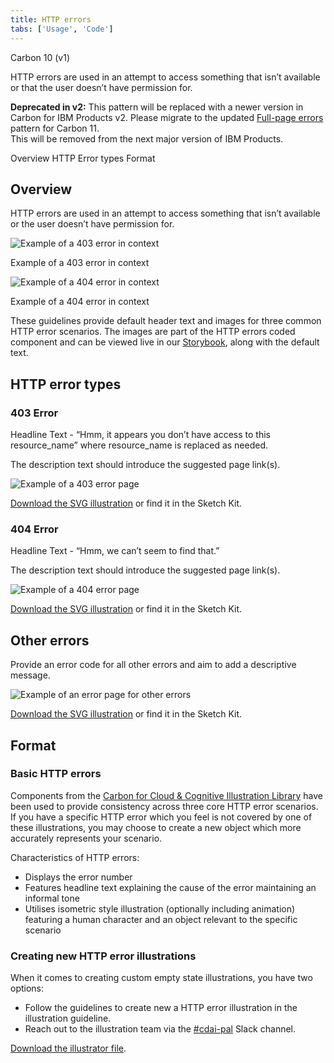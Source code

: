 ```yaml
---
title: HTTP errors
tabs: ['Usage', 'Code']
---
```



<div className="tag-group">
  <Tag type="blue">Carbon 10 (v1)</Tag>
</div>


<PageDescription>

  HTTP errors are used in an attempt to access something that isn’t available or that the user doesn’t have permission for.

</PageDescription>

<InlineNotification kind="warning">

**Deprecated in v2:** This pattern will be replaced with a newer version in Carbon for IBM Products v2.
Please migrate to the updated [Full-page errors](https://pages.github.ibm.com/cdai-design/pal/patterns/full-page-errors/usage/)
pattern for Carbon 11.
<br/>
This will be removed from the next major version of IBM Products.
</InlineNotification>

<AnchorLinks>
  <AnchorLink>Overview</AnchorLink>
  <AnchorLink>HTTP Error types</AnchorLink>
  <AnchorLink>Format</AnchorLink>
</AnchorLinks>

## Overview  

HTTP errors are used in an attempt to access something that isn’t available or the user doesn’t have permission for.  

<Row>
 <Column colLg={8}>

![Example of a 403 error in context](images/403inContext.png)
 <Caption>Example of a 403 error in context</Caption>
 </Column>
</Row>

<Row>
 <Column colLg={8}>

![Example of a 404 error in context](images/404inContext.png)

 <Caption>Example of a 404 error in context</Caption>
 </Column>
</Row>

These guidelines provide default header text and images for three common HTTP error scenarios. The images are part of the HTTP errors coded component and can be viewed live in our [Storybook](https://pages.github.ibm.com/cloud-integration-design/ide-components/?path=/story/production-ready-ide-http-errors--default), along with the default text.   

## HTTP error types

### 403 Error

Headline Text - “Hmm, it appears you don’t have access to this resource_name” where resource_name is replaced as needed.  

The description text should introduce the suggested page link(s).   

<Row>
 <Column colLg={8}>

![Example of a 403 error page](images/403NormalFrame.png)

 </Column>
</Row>

<a href="https://github.ibm.com/CDAI-design/pal/tree/main/src/pages/patterns/http-errors/images/Error_Page_Illustrations_403.svg" download>Download the SVG illustration</a>  or find it in the Sketch Kit.

### 404 Error

Headline Text - “Hmm, we can’t seem to find that.”  

The description text should introduce the suggested page link(s).   

<Row>
 <Column colLg={8}>

![Example of a 404 error page](images/404NormalFrame.png)

 </Column>
</Row>

<a href="https://github.ibm.com/CDAI-design/pal/tree/main/src/pages/patterns/http-errors/images/Error_Page_Illustrations_404.svg" download>Download the SVG illustration</a>  or find it in the Sketch Kit.

## Other errors

Provide an error code for all other errors and aim to add a descriptive message.

<Row>
 <Column colLg={8}>

![Example of an error page for other errors](images/OtherNormalFrame.png)

 </Column>
</Row>

<a href="https://github.ibm.com/CDAI-design/pal/tree/main/src/pages/patterns/http-errors/images/Error_Page_Illustrations_OTHER.svg" download>Download the SVG illustration</a>  or find it in the Sketch Kit.

## Format

### Basic HTTP errors

Components from the [Carbon for Cloud &amp; Cognitive Illustration Library](https://pages.github.ibm.com/cdai-design/pal/illustrations/library) have been used to provide consistency across three core HTTP error scenarios. If you have a specific HTTP error which you feel is not covered by one of these illustrations, you may choose to create a new object which more accurately represents your scenario.  

Characteristics of HTTP errors:  
- Displays the error number  
- Features headline text explaining the cause of the error maintaining an informal tone  
- Utilises isometric style illustration (optionally including animation) featuring a human character and an object relevant to the specific scenario    

### Creating new HTTP error illustrations  

When it comes to creating custom empty state illustrations, you have two options:   
- Follow the guidelines to create new a HTTP error illustration in the illustration guideline.  
- Reach out to the illustration team via the [#cdai-pal](https://ibm-casdesign.slack.com/archives/CQGR0HC05) Slack channel.    


<a href="https://github.ibm.com/CDAI-design/pal/tree/main/src/pages/patterns/http-errors/images/Error_Page_Illustrations.ai" download>Download the illustrator file</a>.
